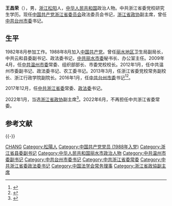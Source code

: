 '''王昌荣'''（{{bd|1962年|12月|}}），男，[[浙江|浙江]][[松阳|松阳]]人，[[中华人民共和国|中华人民共和国]]政治人物。中共浙江省委党校研究生学历。现任[[中国共产党浙江省委员会|中国共产党浙江省委员会]]政法委员会书记，[[中国人民政治协商会议浙江省委员会|浙江省政协]]副主席，曾任[[中国共产党台州市委员会|中共台州市委]]书记。

== 生平 ==
1982年8月参加工作。1988年8月加入[[中国共产党|中国共产党]]。曾任[[丽水专区|丽水地区]]卫生局副局长，中共云和县委副书记、政法委书记，[[中共丽水市委|中共丽水市委]]秘书长、办公室主任。2009年4月，任[[中共温州市委|中共温州市委]]常委、组织部部长、市委党校校长。2012年1月，任中共温州市委副书记、政法委书记、农工委书记。2013年3月，任浙江省委党校常务副校长、浙江行政学院副院长。2016年1月，任[[中国共产党台州市委员会|中共台州市委]]书记<ref>{{cite news|title=徐立毅拟任温州市委书记 王昌荣拟任台州市委书记|url=http://zzgz.zjol.com.cn/system/2016/01/11/020984705_01.shtml|accessdate=2016-01-23|work=浙江在线|agency=2016年01月11日|archive-date=2017-03-05|archive-url=https://web.archive.org/web/20170305004931/http://zzgz.zjol.com.cn/system/2016/01/11/020984705_01.shtml|dead-url=no}}</ref><ref>{{cite web|title=浙江省委宣布王昌荣任中共台州市委书记|url=http://www.chinanews.com/gn/2016/01-21/7725714.shtml|publisher=中国新闻网|accessdate=2016-01-23|archive-date=2016-01-22|archive-url=https://web.archive.org/web/20160122161523/http://www.chinanews.com/gn/2016/01-21/7725714.shtml|dead-url=no}}</ref>。

2017年12月，任[[中国共产党浙江省委员会|中共浙江省委]]常委、[[政法委员会|政法委]]书记。

2022年1月，当选[[中国人民政治协商会议浙江省委员会|浙江省政协]]副主席<ref>{{Cite web|title=黄莉新当选为浙江省政协主席 王昌荣裘东耀当选为浙江省政协副主席|url=https://zjnews.zjol.com.cn/rsdt/zxrm/202201/t20220120_23671079.shtml|access-date=2022-01-20|publisher=浙江在线|archive-date=2022-01-21|archive-url=https://web.archive.org/web/20220121112844/https://zjnews.zjol.com.cn/rsdt/zxrm/202201/t20220120_23671079.shtml|dead-url=no}}</ref>。2022年6月，不再担任中共浙江省委常委。

== 参考文献 ==
{{Reflist}}

{{-}}
{{start box}}
{{s-ppo|cpc}}
{{s-before|[[徐加爱|徐加爱]]}}
{{s-title|[[中国共产党浙江省委员会|中国共产党浙江省委员会]][[政法委员会|政法委员会]][[政法委员会书记|书记]]|2017年12月—}}
{{s-inc}}
{{s-before|[[吴蔚荣|吴蔚荣]]}}
{{s-title|[[中国共产党台州市委员会|中国共产党台州市委员会]][[市委书记|书记]]|2016年1月—2017年12月}}
{{s-after|[[陈奕君|陈奕君]]}}
{{end box}}

{{浙江省领导人}}
{{Navboxes 
| title  = 王昌荣在[[中国法学会|中国法学会]]的职务
| list1  =
{{中国法学会第八届理事会}}
}}

{{Authority control}}

{{DEFAULTSORT:Wang王}}
[[Category:王姓|CHANG]]
[[Category:松陽人|Category:松陽人]]
[[Category:中国共产党党员_(1988年入党)|Category:中国共产党党员 (1988年入党)]]
[[Category:浙江省县委副书记|Category:浙江省县委副书记]]
[[Category:中华人民共和国丽水市政治人物|Category:中华人民共和国丽水市政治人物]]
[[Category:中共温州市委副书记|Category:中共温州市委副书记]]
[[Category:中共台州市委书记|Category:中共台州市委书记]]
[[Category:中共浙江省委常委|Category:中共浙江省委常委]]
[[Category:中共浙江省委政法委书记|Category:中共浙江省委政法委书记]]
[[Category:中国法学会常务理事|Category:中国法学会常务理事]]
[[Category:浙江省政協副主席|Category:浙江省政協副主席]]